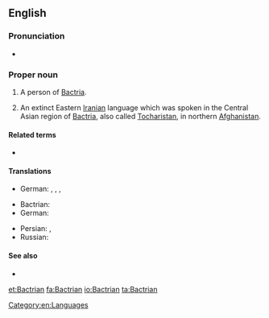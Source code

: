 ==English==

===Pronunciation===
* {{a|UK}} {{IPA|/ˈbæktɹɪən/}}

===Proper noun===
{{en-proper noun|Bactrians}}
{{slim-wikipedia}}

# {{context|countable|lang=en}} A person of [[Bactria]].
# {{context|uncountable|lang=en}} An extinct Eastern [[Iranian]] language which was spoken in the Central Asian region of [[Bactria]], also called [[Tocharistan]], in northern [[Afghanistan]].

====Related terms====
* {{l/en|Bactrian camel}}

====Translations====
{{trans-top|a person from Bactria}}
* German: {{t|de|Baktrier|m}}, {{t|de|Baktrierin|f}}, {{t|de|Baktrer|m}}, {{t|de|Baktrerin|f}}
{{trans-mid}}
{{trans-bottom}}

{{trans-top|language}}
* Bactrian: {{t|xbc|αριαο|sc=Grek}}
* German: {{t|de|Baktrisch|n}}
{{trans-mid}}
* Persian: {{t+|fa|باختری|sc=fa-Arab}}, {{t|fa|بلخی|tr=Balxi|sc=fa-Arab}}
* Russian: {{t+|ru|бактрийский|tr=|sc=Cyrl}}
{{trans-bottom}}

====See also====
* {{langcat}}

[[Category:en:Languages]]

[[et:Bactrian]]
[[fa:Bactrian]]
[[io:Bactrian]]
[[ta:Bactrian]]